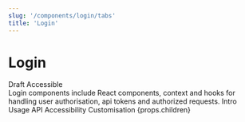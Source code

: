 ```yaml
---
slug: '/components/login/tabs'
title: 'Login'
---
```



# Login

<div className="status-label-description">
  <StatusLabel type="error">Draft</StatusLabel>
  <StatusLabel type="success" style={{ marginLeft: 'var(--spacing-xs)' }}>
    Accessible
  </StatusLabel>
  <StatusLabelTooltip />
</div>

<LeadParagraph>
  Login components include React components, context and hooks for handling user authorisation, api tokens and
  authorized requests.
</LeadParagraph>

<TechTags componentName="Login" />

<PageTabs pageContext={props.pageContext}>
  <PageTabs.TabList>
    <PageTabs.Tab href="/">Intro</PageTabs.Tab>
    <PageTabs.Tab href="/usage">Usage</PageTabs.Tab>
    <PageTabs.Tab href="/api">API</PageTabs.Tab>
    <PageTabs.Tab href="/accessibility">Accessibility</PageTabs.Tab>
    <PageTabs.Tab href="/customisation">Customisation</PageTabs.Tab>
  </PageTabs.TabList>
  <PageTabs.TabPanel>{props.children}</PageTabs.TabPanel>
</PageTabs>
